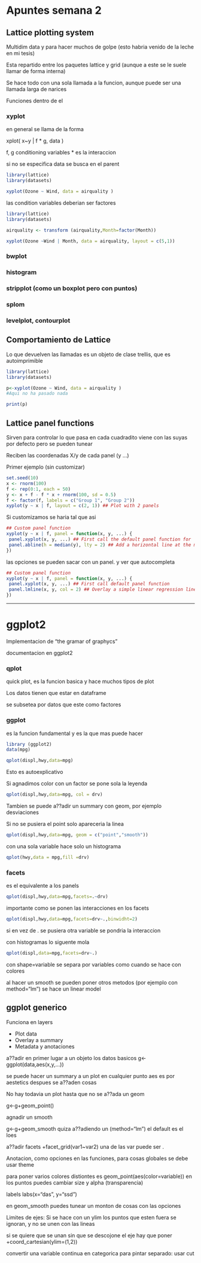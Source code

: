 Apuntes semana 2
========================================================

Lattice plotting system
------------------------

Multidim data y para hacer muchos de golpe (esto habria venido de la leche en mi tesis)

Esta repartido entre los paquetes lattice y grid (aunque a este se le suele llamar de forma interna) 

Se hace todo con una sola llamada a la funcion, aunque puede ser una llamada larga de narices

Funciones dentro de el

### xyplot 

en general se llama de la forma

xplot( x~y | f * g, data )

f, g conditioning variables * es la interaccion

si no se especifica data se busca en el parent


```r
library(lattice)
library(datasets)

xyplot(Ozone ~ Wind, data = airquality )
```

las condition variables deberian ser factores 

```r
library(lattice)
library(datasets)

airquality <- transform (airquality,Month=factor(Month))

xyplot(Ozone ~Wind | Month, data = airquality, layout = c(5,1))
```




###  bwplot

### histogram

###  stripplot (como un boxplot pero con puntos)

###  splom 

###  levelplot, contourplot 


Comportamiento de Lattice
-------------------------

Lo que devuelven las llamadas es un objeto de clase trellis, que es autoimprimible

```r
library(lattice)
library(datasets)

p<-xyplot(Ozone ~ Wind, data = airquality )
#Aqui no ha pasado nada 

print(p)

```
 
 
Lattice panel functions
-----------------------

Sirven para controlar lo que pasa en cada cuadradito
viene con las suyas por defecto pero se pueden tunear

Reciben las coordenadas X/y de cada panel (y ...) 


Primer ejemplo (sin customizar)


```r
set.seed(10)
x <- rnorm(100)
f <- rep(0:1, each = 50)
y <- x + f - f * x + rnorm(100, sd = 0.5)
f <- factor(f, labels = c("Group 1", "Group 2"))
xyplot(y ~ x | f, layout = c(2, 1)) ## Plot with 2 panels
```

Si customizamos se haria tal que asi

```r
## Custom panel function
xyplot(y ~ x | f, panel = function(x, y, ...) {
 panel.xyplot(x, y, ...) ## First call the default panel function for 'xyplot'
 panel.abline(h = median(y), lty = 2) ## Add a horizontal line at the median
})
```

las opciones se pueden sacar con un panel. y ver que autocompleta

```r
## Custom panel function
xyplot(y ~ x | f, panel = function(x, y, ...) {
 panel.xyplot(x, y, ...) ## First call default panel function
 panel.lmline(x, y, col = 2) ## Overlay a simple linear regression line
})
```

-------------------------------
 
 
ggplot2
=============

Implementacion de "the gramar of graphycs"

documentacion en ggplot2
 
 
### qplot  

quick plot,  es la funcion basica y hace muchos tipos de plot 

Los datos tienen que estar en dataframe

se subsetea por datos que este como factores


### ggplot 

es la funcion fundamental y es la que mas puede hacer


```r
library (ggplot2)
data(mpg) 

qplot(displ,hwy,data=mpg)
```

Esto es autoexplicativo 

Si agnadimos color con un factor se pone sola la leyenda

```r

 
qplot(displ,hwy,data=mpg, col = drv)
```



Tambien se puede a??adir un summary con geom, por ejemplo desviaciones 


Si no se pusiera el point solo apareceria la linea

```r

 
qplot(displ,hwy,data=mpg, geom = c("point","smooth"))
```



con una sola variable hace solo un histograma

```r
qplot(hwy,data = mpg,fill =drv)
```


### facets 

es el equivalente a los panels 


```r
qplot(displ,hwy,data=mpg,facets=.~drv) 
```


importante como se ponen las interacciones en los facets 

```r
qplot(displ,hwy,data=mpg,facets=drv~.,binwidht=2) 
```


si en vez de . se pusiera otra variable se pondria la interaccion  

con histogramas lo siguente mola 

```r
qplot(displ,data=mpg,facets=drv~.) 
``` 


con shape=variable se separa por variables como cuando se hace con colores 

al hacer un smooth  se pueden poner otros metodos (por ejemplo con method="lm") se hace un linear model 


ggplot generico
--------------

Funciona en layers

* Plot data
* Overlay a summary
* Metadata y anotaciones


a??adir en primer lugar a un objeto los datos basicos
g<- ggplot(data,aes(x,y,...)) 

se puede hacer un summary a un plot en cualquier punto 
aes es por aestetics
despues se a??aden cosas

No hay todavia un plot hasta que no se a??ada un geom 

g<-g+geom_point() 

agnadir un smooth 

g<-g+geom_smooth      quiza a??adiendo un (method="lm") el default es el loes 

a??adir facets  +facet_grid(var1~var2)   una de las var puede ser . 

Anotacion, como opciones en las funciones,  para cosas globales se debe usar theme 

para poner varios colores distiontes es geom_point(aes(color=variable)) 
en los puntos puedes cambiar size y alpha (transparencia) 

labels  labs(x="das", y="ssd") 

en geom_smooth puedes tunear un monton de cosas con las opciones 


Limites de ejes:
Si se hace con un ylim los puntos que esten fuera se ignoran, y no se unen con las lineas

si se quiere que se unan sin que se descojone el eje hay que poner +coord_cartesian(ylim=(1,2)) 


convertir una variable continua en categorica para pintar separado: usar cut